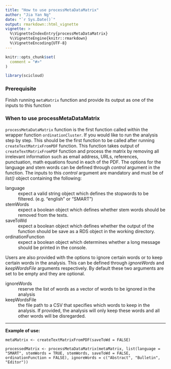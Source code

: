 ```yaml
---
title: "How to use processMetaDataMatrix"
author: "Jia Yan Ng"
date: "`r Sys.Date()`"
output: rmarkdown::html_vignette
vignette: >
  %\VignetteIndexEntry{processMetaDataMatrix}
  %\VignetteEngine{knitr::rmarkdown}
  %\VignetteEncoding{UTF-8}
---
```


```r
knitr::opts_chunk$set(
  comment = "#>"
)
```

```r
library(scicloud)
```
### Prerequisite
Finish running `metaMatrix` function and provide its output as one of the inputs to this function

### When to use processMetaDataMatrix
`processMetaDataMatrix` function is the first function called within the wrapper function `ordinationCluster`. If you would like to run the analysis step by step. This should be the first function to be called after running `createTextMatrixFromPDF` function. This function takes output of `createTextMatrixFromPDF` function and process the matrix by removing all irrelevant information such as email address, URLs, references, punctuation, math equations found in each of the PDF. The options for the language and stem words can be defined through _control_ argument in the function. The inputs to this _control_ argument are mandatory and must be of _list()_ object containing the following: 

language
  : expect a valid string object which defines the stopwords to be filtered. (e.g. "english" or "SMART") 

stemWords
  : expect a boolean object which defines whether stem words should be removed from the texts.

saveToWd
  : expect a boolean object which defines whether the output of the function should be save as a RDS object in the working directory. 

ordinationFunction
  : expect a boolean object which determines whether a long message should be printed in the console. 

Users are also provided with the options to ignore certain words or to keep certain words in the analysis. This can be defined through _ignoreWords_ and _keepWordsFile_ arguments respectively. By default these two arguments are set to be empty and they are optional.  

ignoreWords
  : reserve the list of words as a vector of words to be ignored in the analysis

keepWordsFile
  : the file path to a CSV that specifies which words to keep in the analysis. If provided, the analysis will only keep these words and all other words will be disregarded.

---
**Example of use:**
```
metaMatrix <- createTextMatrixFromPDF(saveToWd = FALSE)

processedMatrix <- processMetaDataMatrix(metaMatrix, list(language = "SMART", stemWords = TRUE, stemWords, saveToWd = FALSE, ordinationFunction = FALSE), ignoreWords = c("Abstract", "Bulletin", "Editor"))
```



